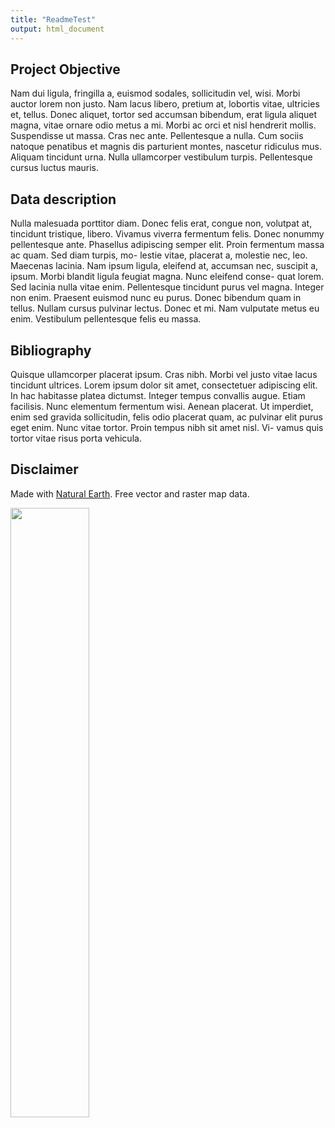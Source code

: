 ```yaml
---
title: "ReadmeTest"
output: html_document
---
```


## Project Objective

Nam dui ligula, fringilla a, euismod sodales, sollicitudin vel, wisi. Morbi auctor lorem non justo. Nam lacus libero, pretium at, lobortis vitae, ultricies et, tellus. Donec aliquet, tortor sed accumsan bibendum, erat ligula aliquet magna, vitae ornare odio metus a mi. Morbi ac orci et nisl hendrerit mollis. Suspendisse ut massa. Cras nec ante. Pellentesque a nulla. Cum sociis natoque penatibus et magnis dis parturient montes, nascetur ridiculus mus. Aliquam tincidunt urna. Nulla ullamcorper vestibulum turpis. Pellentesque cursus luctus mauris.

## Data description

Nulla malesuada porttitor diam. Donec felis erat, congue non, volutpat at, tincidunt tristique, libero. Vivamus viverra fermentum felis. Donec nonummy pellentesque ante. Phasellus adipiscing semper elit. Proin fermentum massa ac quam. Sed diam turpis, mo- lestie vitae, placerat a, molestie nec, leo. Maecenas lacinia. Nam ipsum ligula, eleifend at, accumsan nec, suscipit a, ipsum. Morbi blandit ligula feugiat magna. Nunc eleifend conse- quat lorem. Sed lacinia nulla vitae enim. Pellentesque tincidunt purus vel magna. Integer non enim. Praesent euismod nunc eu purus. Donec bibendum quam in tellus. Nullam cursus pulvinar lectus. Donec et mi. Nam vulputate metus eu enim. Vestibulum pellentesque felis eu massa.

## Bibliography

Quisque ullamcorper placerat ipsum. Cras nibh. Morbi vel justo vitae lacus tincidunt ultrices. Lorem ipsum dolor sit amet, consectetuer adipiscing elit. In hac habitasse platea dictumst. Integer tempus convallis augue. Etiam facilisis. Nunc elementum fermentum wisi. Aenean placerat. Ut imperdiet, enim sed gravida sollicitudin, felis odio placerat quam, ac pulvinar elit purus eget enim. Nunc vitae tortor. Proin tempus nibh sit amet nisl. Vi- vamus quis tortor vitae risus porta vehicula.

## Disclaimer

Made with <a href="https://www.naturalearthdata.com/" target="_blank" rel="noopener noreferrer">Natural Earth</a>. Free vector and raster map data.

<img src="NEV-Logo-Black.png" height="50%" width="50%" class="natearth"/>